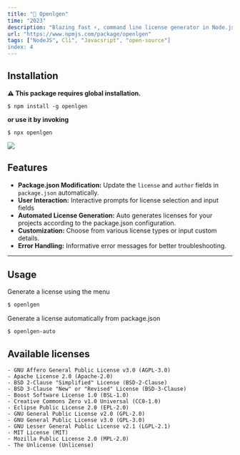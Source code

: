 ```yaml
---
title: "🔑 Openlgen"
time: "2023"
description: "Blazing fast ⚡, command line license generator in Node.js. for your open source projects."
url: "https://www.npmjs.com/package/openlgen"
tags: ["NodeJS", Cli", "Javacsript", "open-source"]
index: 4
---
```


<LinkPreview
  imageUrl="/projects/openlgen/image.png"
  title="GitHub"
  description="Blazing fast ⚡, command line license generator in Node.js. for your open source projects."
  link="https://github.com/phukon/openlgen"
/>


## Installation
**⚠ This package requires global installation.**
```
$ npm install -g openlgen
```
**or use it by invoking**
```
$ npx openlgen
```

<Image width={10} height={10} src="https://github.com/phukon/openlgen/assets/60285613/03842a17-b5b1-4439-b038-50440ff73532" />


## Features

- **Package.json Modification:** Update the `license` and `author` fields in `package.json` automatically.
- **User Interaction:** Interactive prompts for license selection and input fields
- **Automated License Generation:** Auto generates licenses for your projects according to the package.json configuration.
- **Customization:** Choose from various license types or input custom details.
- **Error Handling:** Informative error messages for better troubleshooting.

----------

Usage
--------------


Generate a license using the menu
```bash
$ openlgen
```

Generate a license automatically from package.json

```bash
$ openlgen-auto
```


Available licenses
--------------
```
- GNU Affero General Public License v3.0 (AGPL-3.0)
- Apache License 2.0 (Apache-2.0)
- BSD 2-Clause "Simplified" License (BSD-2-Clause)
- BSD 3-Clause "New" or "Revised" License (BSD-3-Clause)
- Boost Software License 1.0 (BSL-1.0)
- Creative Commons Zero v1.0 Universal (CC0-1.0)
- Eclipse Public License 2.0 (EPL-2.0)
- GNU General Public License v2.0 (GPL-2.0)
- GNU General Public License v3.0 (GPL-3.0)
- GNU Lesser General Public License v2.1 (LGPL-2.1)
- MIT License (MIT)
- Mozilla Public License 2.0 (MPL-2.0)
- The Unlicense (Unlicense)
```